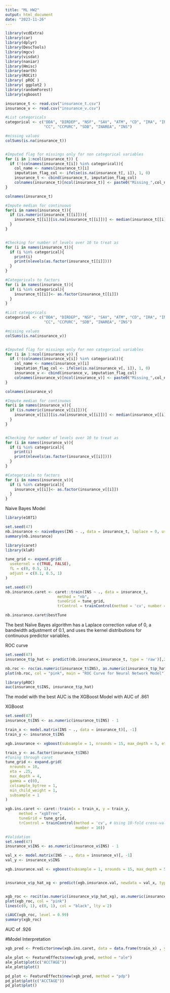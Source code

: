 ```yaml
---
title: "ML HW2"
output: html_document
date: "2023-11-26"
---
```


```r
library(vcdExtra)
library(car)
library(dplyr)
library(DescTools)
library(mgcv)
library(visdat)
library(naniar)
library(Hmisc)
library(earth)
library(ROCit)
library( pROC )
library( ggplot2 )
library(randomForest)
library(xgboost)
```

```r
insurance_t <- read.csv("insurance_t.csv")
insurance_v <- read.csv("insurance_v.csv")

```

```r
#List categoricals
categorical <- c("DDA", "DIRDEP", "NSF", "SAV", "ATM", "CD", "IRA", "INV", "MM", "MMCRED",
                 "CC", "CCPURC", "SDB", "INAREA", "INS")

#missing values
colSums(is.na(insurance_t))


#Imputed flag for missings only for non categorical variables
for (i in 1:ncol(insurance_t)) {  
  if (!(colnames(insurance_t[i]) %in% categorical)){
    col_name <- names(insurance_t)[i]
    imputation_flag_col <- ifelse(is.na(insurance_t[, i]), 1, 0)
    insurance_t <- cbind(insurance_t, imputation_flag_col)
    colnames(insurance_t)[ncol(insurance_t)] <- paste0("Missing_",col_name)}
}

colnames(insurance_t)

#Impute median for continuous
for(i in names(insurance_t)){
  if (is.numeric(insurance_t[[i]])){
    insurance_t[[i]][is.na(insurance_t[[i]])] <- median(insurance_t[[i]], na.rm = TRUE)
  }
}


#Checking for number of levels over 10 to treat as
for (i in names(insurance_t)){
  if (i %in% categorical){
    print(i)
    print(nlevels(as.factor(insurance_t[[i]])))
  }
}

#Categoricals to factors 
for (i in names(insurance_t)){
  if (i %in% categorical){
    insurance_t[[i]]<- as.factor(insurance_t[[i]])
  }
}
```

```r
#List categoricals
categorical <- c("DDA", "DIRDEP", "NSF", "SAV", "ATM", "CD", "IRA", "INV", "MM", "MMCRED",
                 "CC", "CCPURC", "SDB", "INAREA", "INS")

#missing values
colSums(is.na(insurance_v))


#Imputed flag for missings only for non categorical variables
for (i in 1:ncol(insurance_v)) {  
  if (!(colnames(insurance_v[i]) %in% categorical)){
    col_name <- names(insurance_v)[i]
    imputation_flag_col <- ifelse(is.na(insurance_v[, i]), 1, 0)
    insurance_v <- cbind(insurance_v, imputation_flag_col)
    colnames(insurance_v)[ncol(insurance_v)] <- paste0("Missing_",col_name)}
}

colnames(insurance_v)

#Impute median for continuous
for(i in names(insurance_v)){
  if (is.numeric(insurance_v[[i]])){
    insurance_v[[i]][is.na(insurance_v[[i]])] <- median(insurance_v[[i]], na.rm = TRUE)
  }
}


#Checking for number of levels over 10 to treat as
for (i in names(insurance_v)){
  if (i %in% categorical){
    print(i)
    print(nlevels(as.factor(insurance_v[[i]])))
  }
}

#Categoricals to factors 
for (i in names(insurance_v)){
  if (i %in% categorical){
    insurance_v[[i]]<- as.factor(insurance_v[[i]])
  }
}
```
Naive Bayes Model
```r
library(e1071)

set.seed(47)
nb.insurance <- naiveBayes(INS ~ ., data = insurance_t, laplace = 0, usekernel = TRUE)
summary(nb.insurance)
```
```r
library(caret)
library(klaR)

tune_grid <- expand.grid(
  usekernel = c(TRUE, FALSE),
  fL = c(0, 0.5, 1),
  adjust = c(0.1, 0.5, 1)
)

set.seed(47)
nb.insurance.caret <- caret::train(INS ~ ., data = insurance_t,
                       method = "nb", 
                       tuneGrid = tune_grid,
                       trControl = trainControl(method = 'cv', number = 10))

nb.insurance.caret$bestTune
```
The best Naïve Bayes algorithm has a Laplace correction value of 0, a bandwidth adjustment of 0.1, and uses the kernel distributions for continuous predictor variables.

ROC curve
```r
set.seed(47)
insurance_t$p_hat <- predict(nb.insurance,insurance_t, type = 'raw')[,2]
```

```r
nb.roc <- roc(as.numeric(insurance_t$INS), as.numeric(insurance_t$p_hat))
plot(nb.roc, col = "pink", main = "ROC Curve for Neural Network Model")
```

```r
library(pROC)
auc(insurance_t$INS, insurance_t$p_hat)
```

The model with the best AUC is the XGBoost Model with AUC of .861

XGBoost
```r
set.seed(47)
insurance_t$INS <- as.numeric(insurance_t$INS) - 1

train_x <- model.matrix(INS ~ ., data = insurance_t)[, -1]
train_y <- insurance_t$INS

xgb.insurance <- xgboost(subsample = 1, nrounds = 15, max_depth = 5, eta = .3, nfold = 10, objective = "binary:logistic", data = train_x, label = train_y)
```
```r

train_y <- as.factor(insurance_t$INS)
#Tuning through caret
tune_grid <- expand.grid(
  nrounds = 10,
  eta = .25,
  max_depth = 4,
  gamma = c(0),
  colsample_bytree = 1,
  min_child_weight = 1,
  subsample = 1
)

xgb.ins.caret <- caret::train(x = train_x, y = train_y,
      method = "xgbTree",
      tuneGrid = tune_grid,
      trControl = trainControl(method = 'cv', # Using 10-fold cross-validation
                               number = 10))
```


```r
#Validation
set.seed(47)
insurance_v$INS <- as.numeric(insurance_v$INS) - 1

val_x <- model.matrix(INS ~ ., data = insurance_v)[, -1]
val_y <- insurance_v$INS

xgb.insurance.val <- xgboost(subsample = 1, nrounds = 15, max_depth = 5, eta = .3, nfold = 10, objective = "binary:logistic", data = val_x, label = val_y)


insurance_v$p_hat_xg <- predict(xgb.insurance.val, newdata = val_x, type = "response")


xgb_roc <- rocit(as.numeric(insurance_v$p_hat_xg), as.numeric(insurance_v$INS))
plot(xgb_roc, col = "pink")
lines(c(0, 1), c(0, 1), col = "black", lty = 2)

ciAUC(xgb_roc, level = 0.99)
summary(xgb_roc)
```

AUC of .926

#Model Interpretation
```r
xgb_pred <- Predictor$new(xgb.ins.caret, data = data.frame(train_x) , y = train_y)

ale_plot <- FeatureEffects$new(xgb_pred, method = "ale")
ale_plot$plot(c("ACCTAGE"))
ale_plot$plot()
```

```r
pd_plot <- FeatureEffects$new(xgb_pred, method = "pdp")
pd_plot$plot(c("ACCTAGE"))
pd_plot$plot()

```







